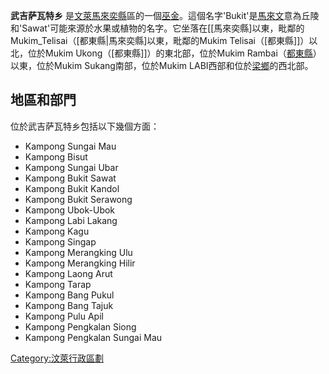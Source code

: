 '''武吉萨瓦特乡''' 是[[文萊|文萊]][[馬來奕縣|馬來奕縣]]區的一個[[巫金|巫金]]。這個名字'Bukit'是[[馬來文|馬來文]]意為丘陵和'Sawat'可能來源於水果或植物的名字。它坐落在[[馬來奕縣]以東，毗鄰的Mukim_Telisai（[都東縣|馬來奕縣]以東，毗鄰的Mukim Telisai（[都東縣]]）以北，位於Mukim Ukong（[都東縣]]）的東北部，位於Mukim Rambai（[[都東縣|都東縣]]）以東，位於Mukim Sukang南部，位於Mukim LABI西部和位於[[梁鄉|梁鄉]]的西北部。

==地區和部門==

位於武吉萨瓦特乡包括以下幾個方面：
* Kampong Sungai Mau
* Kampong Bisut
* Kampong Sungai Ubar
* Kampong Bukit Sawat
* Kampong Bukit Kandol
* Kampong Bukit Serawong
* Kampong Ubok-Ubok
* Kampong Labi Lakang
* Kampong Kagu
* Kampong Singap
* Kampong Merangking Ulu
* Kampong Merangking Hilir
* Kampong Laong Arut
* Kampong Tarap
* Kampong Bang Pukul
* Kampong Bang Tajuk
* Kampong Pulu Apil
* Kampong Pengkalan Siong
* Kampong Pengkalan Sungai Mau

[[Category:汶萊行政區劃|Category:汶萊行政區劃]]